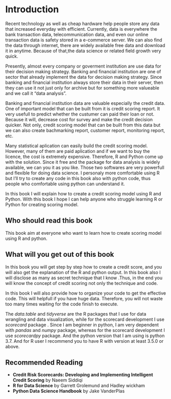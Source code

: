 # Introduction {-}

Recent technology as well as cheap hardware help people store any data that increased everyday with efficient. Currently, data is everywhere the bank transaction data, telecommunication data, and even our online transaction data is safety stored in a e-commerce server. We can also find the data through internet, there are widely available free data and download it in anytime. Because of that,the data science or related field growth very quick.

Presently, almost every company or goverment institution are use data for their decision making strategy. Banking and financial institution are one of sector that already implement the data for decision making strategy. Since banking and financial institution always store their data in their server, then they can use it not just only for archive but for something more valueable and we call it "data analysis". 

Banking and financial institution data are valuable especially the credit data. One of important model that can be built from it is credit scoring report. It very usefull to predict whether the custumer can paid their loan or not. Because it will, decrease cost for survey and make the credit decision quicker. Not only, credit scoring model that can be built from this data but we can also create bachmarking report, customer report, monitoring report, etc.

Many statistical aplication can easily build the credit scoring model. However, many of them are paid aplication and if we want to buy the licence, the cost is extremely expensive. Therefore, R and Python come up with the solution. Since it free and the package for data analysis is widely available, we can you it as you like. Those two softwares are very powerfull and flexible for doing data science. I personaly more comfortable using R but I'll try to create any code in this book also with python code, thus people who comfortable using python can understand it.

In this book I will explain how to create a credit scoring model using R and Python. With this book I hope I can help anyone who struggle learning R or Python for creating scoring model.


## Who should read this book {-}

This book aim at everyone who want to learn how to create scoring model using R and python.


## What will you get out of this book {-}

In this book you will get step by step how to create a credit score, and you will also get the explanation of the R and python output. In this book also I will disclose as many as secret technique that I know .Thus, in the end you will know the concept of credit scoring not only the technique and code.

In this book I will also provide how to organize your code to get the effective code. This will helpfull if you have huge data. Therefore, you will not waste too many times waiting for the code finish to execute.

The *data.table* and *tidyverse* are the R packages that I use for data wrangling and data visualization, while for the scorecard development I use *scorecard* package . Since I am beginner in python, I am very dependent with *pandas* and *numpy* package, whereas for the scorecard development I use *scorecardpy* package. And the python version that I am using is python 3.7. And for R user I recommend you to have R with version at least 3.5.0 or above.

## Recommended Reading {-}

- **Credit Risk Scorecards: Developing and Implementing Intelligent Credit Scoring** by Naeem Siddiqi
- **R for Data Science** by Garrett Grolemund and Hadley wickham
- **Python Data Science Handbook** by Jake VanderPlas

